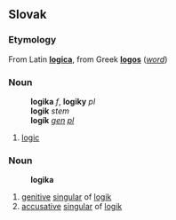 ==Slovak==
===Etymology===
From Latin '''[[logica]]''', from Greek '''[[logos]]''' (''[[word]]'')
===Noun===
:'''logika''' ''f'', '''logiky''' ''pl''
:'''logik''' ''stem''
:'''logík''' ''[[genitive|gen]] [[plural|pl]]''
# [[logic]]
===Noun===
:'''logika'''
# [[genitive]] [[singular]] of [[logik#Slovak|logik]]
# [[accusative]] [[singular]] of [[logik#Slovak|logik]]